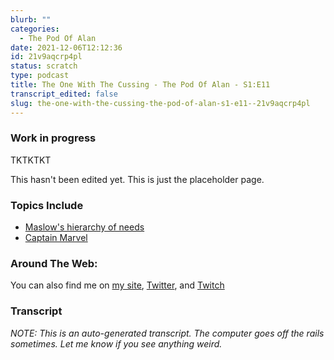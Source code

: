 ```yaml
---
blurb: ""
categories:
  - The Pod Of Alan
date: 2021-12-06T12:12:36
id: 21v9aqcrp4pl
status: scratch
type: podcast
title: The One With The Cussing - The Pod Of Alan - S1:E11
transcript_edited: false
slug: the-one-with-the-cussing-the-pod-of-alan-s1-e11--21v9aqcrp4pl
---
```


### Work in progress

TKTKTKT

This hasn't been edited yet. This is just the placeholder page.


### Topics Include

- [Maslow's hierarchy of needs](https://en.wikipedia.org/wiki/Maslow%27s_hierarchy_of_needs)
- [Captain Marvel][cm]



[cm]: https://en.wikipedia.org/wiki/Captain_Marvel_(film)

### Around The Web:

You can also find me on [my site](https://www.alanwsmith.com), [Twitter](https://twitter.com/TheIdOfAlan), and [Twitch](https://www.twitch.tv/theidofalan)

### Transcript

_NOTE: This is an auto-generated transcript. The computer goes off the rails sometimes. Let me know if you see anything weird._
